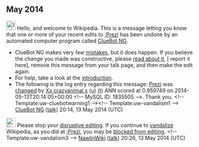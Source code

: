 <article id="42747158" title=User talk:Xx crazyanimal x>
	<talkpage id="42747158" title="User talk:Xx crazyanimal x">


== May 2014 ==
[[File:Information.svg|left|25px|alt=|link=]] Hello, and welcome to Wikipedia. This is a message letting you know that one or more of your recent edits to [[:Prezi]] has been undone by an automated computer program called [[User:ClueBot NG|ClueBot NG]].
{{clear}}
* ClueBot NG makes very few [[User:ClueBot NG#Information About False Positives|mistakes]], but it does happen. If you believe the change you made was constructive, please [[User:ClueBot NG#Information About False Positives|read about it]], [{{User:ClueBot NG/Warnings/FPReport|1835505}} report it here], remove this message from your talk page, and then make the edit again.
* For help, take a look at the [[Wikipedia:Introduction|introduction]].
* The following is the log entry regarding this message: [[Prezi]] was [http://en.wikipedia.org/w/index.php?title=Prezi&amp;diff=608439303&amp;oldid=608438918 changed] by [[Special:Contributions/Xx crazyanimal x|Xx crazyanimal x]] [[User:Xx crazyanimal x|(u)]] [[User talk:Xx crazyanimal x|(t)]] ANN scored at 0.959749 on 2014-05-13T20:14:05+00:00 &lt;!-- MySQL ID: 1835505 --&gt;. Thank you. &lt;!-- Template:uw-cluebotwarning1 --&gt;&lt;!-- Template:uw-vandalism1 --&gt; [[User:ClueBot NG|ClueBot NG]] ([[User talk:ClueBot NG|talk]]) 20:14, 13 May 2014 (UTC)

[[File:Nuvola apps important.svg|25px|alt=Warning icon]] Please stop your [[Wikipedia:Disruptive editing|disruptive editing]]. If you continue to [[Wikipedia:Vandalism|vandalize]] Wikipedia, as you did at [[:Prezi]], you may be [[Wikipedia:Blocking policy|blocked from editing]]. &lt;!-- Template:uw-vandalism3 --&gt; [[User:NawlinWiki|NawlinWiki]] ([[User talk:NawlinWiki|talk]]) 20:26, 13 May 2014 (UTC)
	</talkpage>
</article>